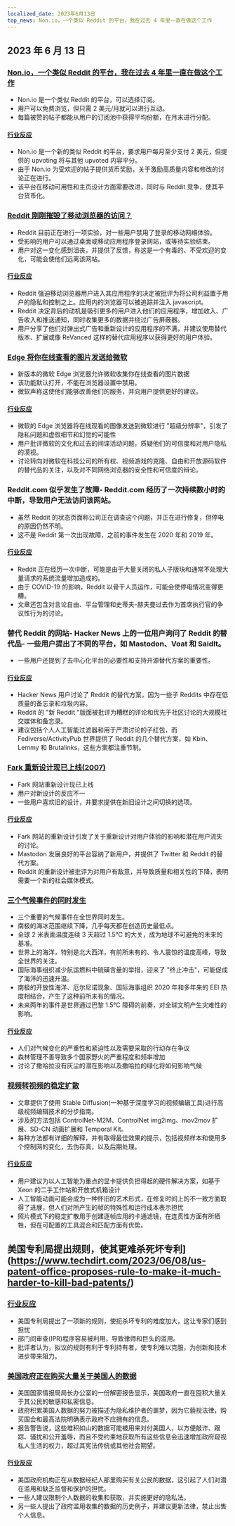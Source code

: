 ```yaml
---
localized_date: 2023年6月13日
top_news: Non.io，一个类似 Reddit 的平台，我在过去 4 年里一直在做这个工作
---
```




<CallToAction />

<Steps>

## 2023 年 6 月 13 日

### [Non.io，一个类似 Reddit 的平台，我在过去 4 年里一直在做这个工作](https://non.io)

- Non.io 是一个类似 Reddit 的平台，可以选择订阅。
- 用户可以免费浏览，但只需 2 美元/月就可以进行互动。
- 每篇被赞的帖子都能从用户的订阅池中获得平均份额，在月末进行分配。

#### [行业反应](http://news.ycombinator.com/item?id=36296695)

- Non.io 是一个新的类似 Reddit 的平台，要求用户每月至少支付 2 美元，但提供的 upvoting 将与其他 upvoted 内容平分。
- 由于 Non.io 为受欢迎的帖子提供货币奖励，关于激励高质量内容和修改的讨论正在进行。
- 该平台在移动可用性和主页设计方面需要改进，同时与 Reddit 竞争，使其平台货币化。

### [Reddit 刚刚摧毁了移动浏览器的访问？](https://reddit.com/r/help/comments/135tly1/helpdid_reddit_just_destroy_mobile_browser_access/)

- Reddit 目前正在进行一项实验，对一些用户禁用了登录的移动网络体验。
- 受影响的用户可以通过桌面或移动应用程序登录网站，或等待实验结束。
- 用户对这一变化感到沮丧，并提供了反馈，称这是一个有毒的、不受欢迎的变化，可能会使他们远离该网站。

#### [行业反应](http://news.ycombinator.com/item?id=36287411)

- Reddit 强迫移动浏览器用户进入其应用程序的决定被批评为将公司利益置于用户的隐私和控制之上。应用内的浏览器可以被追踪并注入 javascript。
- Reddit 决定背后的动机是吸引更多的用户进入他们的应用程序，增加收入、广告收入和推送通知，同时收集更多的数据并绕过广告屏蔽器。
- 用户分享了他们对弹出式广告和重新设计的应用程序的不满，并建议使用替代版本、扩展或像 ReVanced 这样的替代应用程序以获得更好的用户体验。

### [Edge 将你在线查看的图片发送给微软](https://www.neowin.net/news/edge-sends-images-you-view-online-to-microsoft-here-is-how-to-disable-that/)

- 新版本的微软 Edge 浏览器允许微软收集你在线查看的图片数据
- 该功能默认打开，不能在浏览器设置中禁用。
- 微软声称这使他们能够改善他们的服务，并向用户提供更好的建议。

#### [行业反应](http://news.ycombinator.com/item?id=36295364)

- 微软的 Edge 浏览器将在线观看的图像发送到微软进行 "超级分辨率"，引发了隐私问题和虚假细节和幻觉的可能性
- 用户批评微软的文化和过去的间谍活动问题，质疑他们的可信度和对用户隐私的漠视。
- 讨论转向对微软在科技公司的所有权、视频游戏的克隆、自由和开放源码软件的替代品的关注，以及对不同网络浏览器的安全性和可信度的辩论。

### Reddit.com 似乎发生了故障- Reddit.com 经历了一次持续数小时的中断，导致用户无法访问该网站。

- 虽然 Reddit 的状态页面称公司正在调查这个问题，并正在进行修复，但停电的原因仍然不明。
- 这不是 Reddit 第一次出现故障，之前的事件发生在 2020 年和 2019 年。

#### [行业反应](http://news.ycombinator.com/item?id=36294244)

- Reddit 正在经历一次中断，可能是由于大量关闭的私人子版块和通常不处理大量请求的系统流量增加造成的。
- 由于 COVID-19 的影响，Reddit 以骨干人员运作，可能会使停电情况变得更糟。
- 文章还包含对言论自由、平台管理和史蒂夫-赫夫曼过去作为首席执行官的争议性行为的讨论。

### 替代 Reddit 的网站- Hacker News 上的一位用户询问了 Reddit 的替代品- 一些用户提出了不同的平台，如 Mastodon、Voat 和 SaidIt。

- 一些用户还提到了去中心化平台的必要性和支持开源替代方案的重要性。

#### [行业反应](http://news.ycombinator.com/item?id=36293789)

- Hacker News 用户讨论了 Reddit 的替代方案，因为一些子 Reddits 中存在低质量的备忘录和垃圾内容。
- Reddit 的 "新 Reddit "版面被批评为糟糕的评论和优先于社区讨论的大规模社交媒体和备忘录。
- 建议包括个人人工智能过滤器和用于严肃讨论的子红包，而 Fediverse/ActivityPub 世界提供了 Reddit 的几个替代方案，如 Kbin、Lemmy 和 Brutalinks，这些方案都注重节制。

### [Fark 重新设计现已上线(2007)](https://www.fark.com/comments/2762299/Fark-site-redesign-is-now-live-Hope-nothing-breaks-were-all-out-drinking)

- Fark 网站重新设计现已上线
- 用户对新设计的反应不一
- 一些用户喜欢旧的设计，并要求提供在新旧设计之间切换的选项。

#### [行业反应](http://news.ycombinator.com/item?id=36288886)

- Fark 网站的重新设计引发了关于重新设计对用户体验的影响和潜在用户流失的讨论。
- Mastodon 发展良好的平台容纳了新用户，并提供了 Twitter 和 Reddit 的替代方案。
- Reddit 的重新设计被批评为对用户有敌意，并导致质量和相关性的下降，表明需要一个新的社会媒体模式。

### [三个气候事件的同时发生](https://climatecasino.net/2023/06/wtf-is-happening-an-overview/)

- 三个重要的气候事件在全世界同时发生。
- 南极的海冰范围继续下降，几乎每天都在创造历史最低点。
- 全球 2 米表面温度连续 3 天超过 1.5℃ 的大关，成为地球不可避免的未来的基准。
- 世界上的海洋，特别是北大西洋，有前所未有的、令人震惊的温度高峰，导致全世界的关注。
- 国际海事组织减少航运燃料中硫磺含量的举措，迎来了 "终止冲击"，可能促成了海洋的迅速升温。
- 南极的开放性海洋、厄尔尼诺现象、国际海事组织 2020 年和多年来的 EEI 热度相结合，产生了这种前所未有的情况。
- 未来两年的事件是世界通过巴黎 1.5℃ 障碍的前奏，对全球文明产生灾难性的影响。

#### [行业反应](http://news.ycombinator.com/item?id=36295136)

- 人们对气候变化的严重性和紧迫性以及需要采取的行动存在争议
- 森林管理不善导致多个国家野火的严重程度和频率增加
- 讨论了撒哈拉没有灰尘的潜在影响以及撒哈拉的绿化将如何影响气候

### [视频转视频的稳定扩散](https://stable-diffusion-art.com/video-to-video/)

- 文章提供了使用 Stable Diffusion(一种基于深度学习的视频编辑工具)进行高级视频编辑技术的分步指南。
- 涉及的方法包括 ControlNet-M2M、ControlNet img2img、mov2mov 扩展、SD-CN 动画扩展和 Temporal Kit。
- 每种方法都有详细的解释，并有取得最佳效果的提示，包括视频样本和使用多个控制网的变化，去伪存真，以及后期处理。

#### [行业反应](http://news.ycombinator.com/item?id=36288294)

- 用户建议为以人工智能为重点的显卡提供负担得起的硬件解决方案，如基于 Xeon 的二手工作站和开放式机箱设计
- 人工智能动画可能会成为一种怀旧的艺术形式，在修复时间上的不一致方面取得了进展，但人们对所产生的帧的特殊性和运行成本表示担忧
- 照片模式下的稳定扩散用于创建逐帧应用的卡通滤镜，在连贯性方面有所牺牲，但在可配置的工具混合和匹配方面有优势。

## 美国专利局提出规则，使其更难杀死坏专利](https://www.techdirt.com/2023/06/08/us-patent-office-proposes-rule-to-make-it-much-harder-to-kill-bad-patents/)

### [行业反应](http://news.ycombinator.com/item?id=36300958)

- 美国专利局提出了一项新的规则，使扼杀坏专利的难度加大，这让专家们感到担忧
- 部门间审查(IPR)程序容易被利用，导致律师和巨头的滥用。
- 批评者认为，拟议的规则有利于专利持有者，使专利难以克服，为创新和技术进步带来阻力。

### [美国政府正在购买大量关于美国人的数据](https://www.wired.com/story/odni-commercially-available-information-report/)

- 美国国家情报局局长办公室的一份解密报告显示，美国政府一直在囤积大量关于其公民的敏感和私密信息。
- 政府积累美国人数据的努力被描述为隐私维护者的噩梦，因为它藐视法律，购买国会和最高法院明确表示政府不应拥有的信息。
- 报告警告说，这些堆积如山的数据可能被用来对付美国人，以方便敲诈、跟踪、骚扰和公开羞辱，而且不受约束地获取所有这些信息会迅速增加政府窥视私人生活的权力，超过其宪法传统或其他社会期望。

#### [行业反应](http://news.ycombinator.com/item?id=36300410)

- 美国政府机构正在从数据经纪人那里购买有关公民的数据，这引起了人们对潜在滥用和缺乏监督和保护的担忧。
- 一些人建议限制个人数据的收集和获取，并实施更好的隐私法。
- 另一些人提出了政府滥用收集的数据的历史例子，并建议更新法律，禁止出售个人信息。

</Steps>
